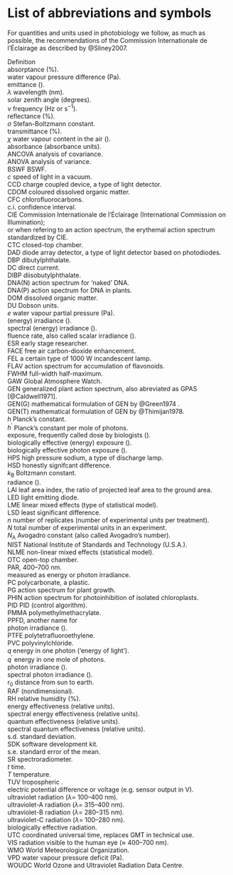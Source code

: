 # List of abbreviations and symbols {.unnumbered}

For quantities and units used in photobiology we follow, as much as
possible, the recommendations of the Commission Internationale de
l'Éclairage as described by @Sliney2007.

::: tabbing
Definition\
[absorptance]{acronym-label="absorptance" acronym-form="singular+short"}
(%).\
water vapour pressure difference (Pa).\
emittance ().\
$\lambda$ wavelength (nm).\
solar zenith angle (degrees).\
$\nu$ frequency (Hz or s$^{-1}$).\
[reflectance]{acronym-label="reflectance" acronym-form="singular+short"}
(%).\
$\sigma$ Stefan-Boltzmann constant.\
[transmittance]{acronym-label="transmittance"
acronym-form="singular+short"} (%).\
$\chi$ water vapour content in the air ().\
[absorbance]{acronym-label="absorbance" acronym-form="singular+short"}
(absorbance units).\
ANCOVA analysis of covariance.\
ANOVA analysis of variance.\
BSWF [BSWF]{acronym-label="BSWF" acronym-form="singular+short"}.\
$c$ speed of light in a vacuum.\
CCD charge coupled device, a type of light detector.\
CDOM coloured dissolved organic matter.\
CFC chlorofluorocarbons.\
c.i. confidence interval.\
CIE Commission Internationale de l'Éclairage (International Commission
on Illumination);\
or when refering to an action spectrum, the erythemal action spectrum
standardized by CIE.\
CTC closed-top chamber.\
DAD diode array detector, a type of light detector based on
photodiodes.\
DBP dibutylphthalate.\
DC direct current.\
DIBP diisobutylphthalate.\
DNA(N) action spectrum for 'naked' DNA.\
DNA(P) action spectrum for DNA in plants.\
DOM dissolved organic matter.\
DU Dobson units.\
$e$ water vapour partial pressure (Pa).\
(energy) irradiance ().\
spectral (energy) irradiance ().\
fluence rate, also called scalar irradiance ().\
ESR early stage researcher.\
FACE free air carbon-dioxide enhancement.\
FEL a certain type of 1000 W incandescent lamp.\
FLAV action spectrum for accumulation of flavonoids.\
FWHM full-width half-maximum.\
GAW Global Atmosphere Watch.\
GEN generalized plant action spectrum, also abreviated as GPAS
[@Caldwell1971].\
GEN(G) mathematical formulation of GEN by @Green1974 .\
GEN(T) mathematical formulation of GEN by @Thimijan1978.\
$h$ Planck's constant.\
$h^\prime$ Planck's constant per mole of photons.\
exposure, frequently called dose by biologists ().\
biologically effective (energy) exposure ().\
biologically effective photon exposure ().\
HPS high pressure sodium, a type of discharge lamp.\
HSD honestly signifcant difference.\
$k_\mathrm{B}$ Boltzmann constant.\
radiance ().\
LAI leaf area index, the ratio of projected leaf area to the ground
area.\
LED light emitting diode.\
LME linear mixed effects (type of statistical model).\
LSD least significant difference.\
$n$ number of replicates (number of experimental units per treatment).\
$N$ total number of experimental units in an experiment.\
$N_\mathrm{A}$ Avogadro constant (also called Avogadro's number).\
NIST National Institute of Standards and Technology (U.S.A.).\
NLME non-linear mixed effects (statistical model).\
OTC open-top chamber.\
[PAR]{acronym-label="PAR" acronym-form="singular+short"}, 400--700 nm.\
measured as energy or photon irradiance.\
PC polycarbonate, a plastic.\
PG action spectrum for plant growth.\
PHIN action spectrum for photoinhibition of isolated chloroplasts.\
PID [PID]{acronym-label="PID" acronym-form="singular+short"} (control
algorithm).\
PMMA polymethylmethacrylate.\
[PPFD]{acronym-label="PPFD" acronym-form="singular+short"}, another name
for\
photon irradiance ().\
PTFE polytetrafluoroethylene.\
PVC polyvinylchloride.\
$q$ energy in one photon ('energy of light').\
$q^\prime$ energy in one mole of photons.\
photon irradiance ().\
spectral photon irradiance ().\
r$_0$ distance from sun to earth.\
[RAF]{acronym-label="RAF" acronym-form="singular+short"}
(nondimensional).\
RH relative humidity (%).\
energy effectiveness (relative units).\
spectral energy effectiveness (relative units).\
quantum effectiveness (relative units).\
spectral quantum effectiveness (relative units).\
s.d. standard deviation.\
SDK software development kit.\
s.e. standard error of the mean.\
SR spectroradiometer.\
$t$ time.\
$T$ temperature.\
TUV tropospheric .\
electric potential difference or voltage (e.g. sensor output in V).\
ultraviolet radiation ($\lambda =$ 100--400 nm).\
ultraviolet-A radiation ($\lambda =$ 315--400 nm).\
ultraviolet-B radiation ($\lambda =$ 280--315 nm).\
ultraviolet-C radiation ($\lambda =$ 100--280 nm).\
biologically effective radiation.\
UTC coordinated universal time, replaces GMT in technical use.\
VIS radiation visible to the human eye ($\approx$ 400--700 nm).\
WMO World Meteorological Organization.\
VPD water vapour pressure deficit (Pa).\
WOUDC World Ozone and Ultraviolet Radiation Data Centre.\
:::
